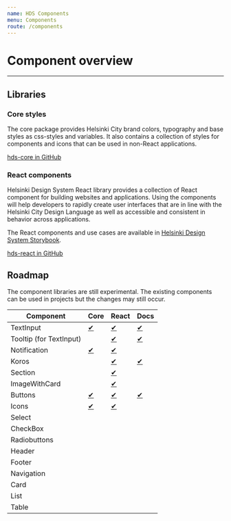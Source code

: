 ```yaml
---
name: HDS Components
menu: Components
route: /components
---
```


# Component overview

---

## Libraries

### Core styles

The core package provides Helsinki City brand colors, typography and base styles as css-styles and variables. It also contains a collection of styles for components and icons that can be used in non-React applications.

[hds-core in GitHub](https://www.npmjs.com/package/hds-core)

### React components

Helsinki Design System React library provides a collection of React component for building websites and applications. Using the components will help developers to rapidly create user interfaces that are in line with the Helsinki City Design Language as well as accessible and consistent in behavior across applications.

The React components and use cases are available in [Helsinki Design System Storybook](/storybook).

[hds-react in GitHub](https://www.npmjs.com/package/hds-react)

## Roadmap

The component libraries are still experimental. The existing components can be used in projects but the changes may still occur.

| Component               | Core                                   | React                                                           | Docs                                            |
| ----------------------- | -------------------------------------- | --------------------------------------------------------------- | ----------------------------------------------- |
| TextInput               | [✔](/core/examples/text-inputs.html)   | [✔](/storybook/?path=/story/components-textinput--default)      | [✔](/docs-components-text-fields)               |
| Tooltip (for TextInput) |                                        | [✔](/storybook/?path=/story/components-textinput--with-tooltip) | [✔](/docs-components-text-fields/#with-tooltip) |
| Notification            | [✔](/core/examples/notifications.html) | [✔](/storybook/?path=/story/components-notification--default)   |                                                 |
| Koros                   |                                        | [✔](/storybook/?path=/story/components-koros--basic)            | [✔](/docs-components-koros)                     |
| Section                 |                                        | [✔](/storybook/?path=/story/components-section--with-koros)     |                                                 |
| ImageWithCard           |                                        | [✔](/storybook/?path=/story/components-imagewithcard--default)  |                                                 |
| Buttons                 | [✔](/core/examples/buttons.html)       | [✔](/storybook/?path=/story/components-button--primary)         | [✔](/docs-components-buttons)                   |
| Icons                   | [✔](/core/examples/icons.html)         | [✔](/storybook/?path=/story/components-icons--iconangledown)    |                                                 |
| Select                  |                                        |                                                                 |                                                 |
| CheckBox                |                                        |                                                                 |                                                 |
| Radiobuttons            |                                        |                                                                 |                                                 |
| Header                  |                                        |                                                                 |                                                 |
| Footer                  |                                        |                                                                 |                                                 |
| Navigation              |                                        |                                                                 |                                                 |
| Card                    |                                        |                                                                 |                                                 |
| List                    |                                        |                                                                 |                                                 |
| Table                   |                                        |                                                                 |                                                 |
